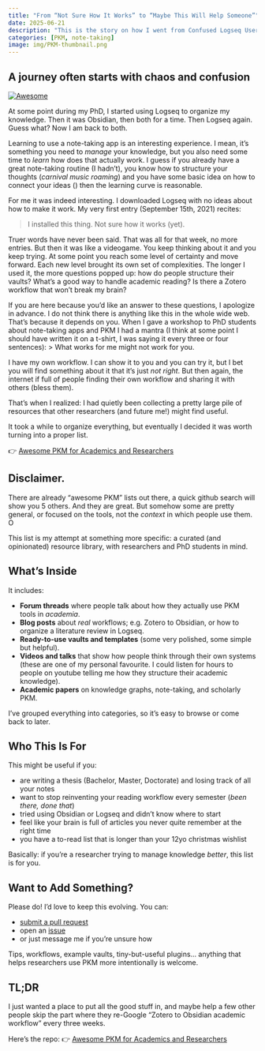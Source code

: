```yaml
---
title: "From “Not Sure How It Works” to “Maybe This Will Help Someone”"
date: 2025-06-21
description: "This is the story on how I went from Confused Logseq User to Accidental Curator of an awesome academic PKM  repository"
categories: [PKM, note-taking]
image: img/PKM-thumbnail.png
---
```


## A journey often starts with chaos and confusion 

[![Awesome](https://awesome.re/badge.svg)](https://awesome.re)

At some point during my PhD, I started using Logseq to organize my knowledge. 
Then it was Obsidian, then both for a time. Then Logseq again. Guess what? Now I am back to both.

Learning to use a note-taking app is an interesting experience. I mean, it's something you need to *manage* your knowledge, but you also need some time to *learn* how does that actually work. I guess if you already have a great note-taking routine (I hadn't), you know how to structure your thoughts (*carnival music roaming*) and you have some basic idea on how to connect your ideas () then the learning curve is reasonable.

For me it was indeed interesting.  I downloaded Logseq with no ideas about how to make it work. 
My very first entry (September 15th, 2021) recites:

> I installed this thing. Not sure how it works (yet).

Truer words have never been said. That was all for that week, no more entries.
But then it was like a videogame. You keep thinking about it and you keep trying. At some point you reach some level of certainty and move forward. Each new level brought its own set of complexities. The longer I used it, the more questions popped up: how do people structure their vaults? What’s a good way to handle academic reading? Is there a Zotero workflow that won’t break my brain?

If you are here because you'd like an answer to these questions, I apologize in advance. I do not think there is anything like this in the whole wide web. That's because it depends on you. When I gave a workshop to PhD students about note-taking apps and PKM I had a mantra (I think at some point I should have written it on a t-shirt, I was saying it every three or four sentences):
> What works for me might not work for you.

I have my own workflow. I can show it to you and you can try it, but I bet you will find something about it that it's just *not right*. 
But then again, the internet if full of people finding their own workflow and sharing it with others (bless them).

That’s when I realized: I had quietly been collecting a pretty large pile of resources that other researchers (and future me!) might find useful.

It took a while to organize everything, but eventually I decided it was worth turning into a proper list.

👉 [Awesome PKM for Academics and Researchers](https://github.com/cecibaldoni/awesome-PKM-for-academics)

## Disclaimer. 

There are already “awesome PKM” lists out there, a quick github search will show you 5 others. And they are great. 
But somehow some are pretty general, or focused on the tools, not the *context* in which people use them. O

This list is my attempt at something more specific: a curated (and opinionated) resource library, with researchers and PhD students in mind.

## What’s Inside

It includes:

-   **Forum threads** where people talk about how they actually use PKM tools in *academia*.
-   **Blog posts** about *real* workflows; e.g. Zotero to Obsidian, or how to organize a literature review in Logseq.
-   **Ready-to-use vaults and templates** (some very polished, some simple but helpful).
-   **Videos and talks** that show how people think through their own systems (these are one of my personal favourite. I could listen for hours to people on youtube telling me how they structure their academic knowledge).
-   **Academic papers** on knowledge graphs, note-taking, and scholarly PKM.

I’ve grouped everything into categories, so it’s easy to browse or come back to later.

## Who This Is For

This might be useful if you:

-   are writing a thesis (Bachelor, Master, Doctorate) and losing track of all your notes
-   want to stop reinventing your reading workflow every semester (*been there, done that*)
-   tried using Obsidian or Logseq and didn’t know where to start
-   feel like your brain is full of articles you never quite remember at the right time
-   you have a to-read list that is longer than your 12yo christmas wishlist

Basically: if you’re a researcher trying to manage knowledge *better*, this list is for you.

## Want to Add Something?

Please do! I’d love to keep this evolving. You can:

-   [submit a pull request](https://github.com/cecibaldoni/awesome-PKM-for-academics/pulls)
-   open an [issue](https://github.com/cecibaldoni/awesome-PKM-for-academics/issues)
-   or just message me if you’re unsure how

Tips, workflows, example vaults, tiny-but-useful plugins... anything that helps researchers use PKM more intentionally is welcome.

## TL;DR

I just wanted a place to put all the good stuff in, and maybe help a few other people skip the part where they re-Google “Zotero to Obsidian academic workflow” every three weeks.

Here's the repo:
👉 [Awesome PKM for Academics and Researchers](https://github.com/cecibaldoni/awesome-PKM-for-academics)
